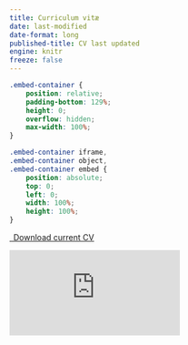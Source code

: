 ```yaml
---
title: Curriculum vitæ
date: last-modified
date-format: long
published-title: CV last updated
engine: knitr
freeze: false
---
```


```css
.embed-container {
    position: relative;
    padding-bottom: 129%;
    height: 0;
    overflow: hidden;
    max-width: 100%;
}

.embed-container iframe,
.embed-container object,
.embed-container embed {
    position: absolute;
    top: 0;
    left: 0;
    width: 100%;
    height: 100%;
}
```

```{=html}
<p class="text-center">
  <a class="btn btn-primary btn-lg cv-download" href="https://rrmaximiliano.github.io/rrmrr-vita/rrmrr-vita.pdf" target="_blank">
    <i class="fa-solid fa-file-arrow-down"></i>&ensp;Download current CV
  </a>
</p>

<div class="embed-container">
  <iframe src="https://rrmaximiliano.github.io/rrmrr-vita/rrmrr-vita.pdf" style="border: 0.5px"></iframe>
</div>
```
